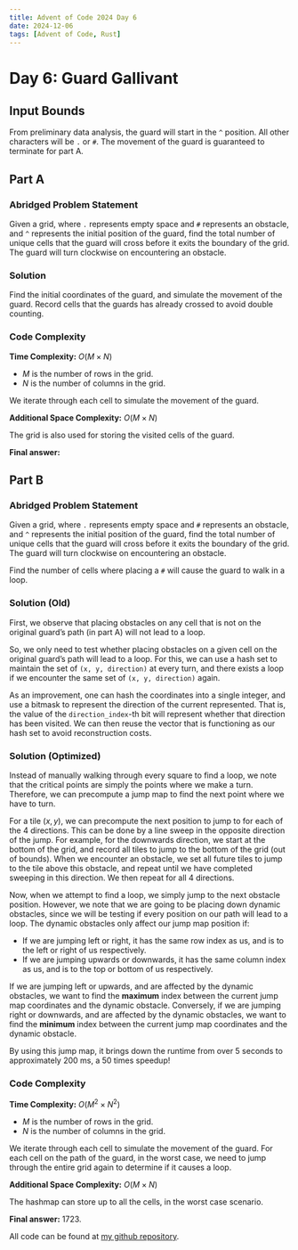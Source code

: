 ---
title: Advent of Code 2024 Day 6
date: 2024-12-06
tags: [Advent of Code, Rust]
---

<script src="https://cdnjs.cloudflare.com/ajax/libs/highlight.js/11.11.1/highlight.min.js"></script>
<script src="blog-post-scripts.js"></script>
<script type="text/javascript">hljs.highlightAll();</script>

# Day 6: Guard Gallivant

## Input Bounds

From preliminary data analysis, the guard will start in the `^` position. All other characters will be `.` or `#`. The movement of the guard is guaranteed to terminate for part A.

## Part A

### Abridged Problem Statement

Given a grid, where `.` represents empty space and `#` represents an obstacle, and `^` represents the initial position of the guard, find the total number of unique cells that the guard will cross before it exits the boundary of the grid. The guard will turn clockwise on encountering an obstacle.

### Solution

Find the initial coordinates of the guard, and simulate the movement of the guard. Record cells that the guards has already crossed to avoid double counting.

### Code Complexity

**Time Complexity:** $O(M \times N)$

* $M$ is the number of rows in the grid.
* $N$ is the number of columns in the grid.

We iterate through each cell to simulate the movement of the guard.

**Additional Space Complexity:** $O(M \times N)$

The grid is also used for storing the visited cells of the guard.

**Final answer:**

## Part B

### Abridged Problem Statement

Given a grid, where `.` represents empty space and `#` represents an obstacle, and `^` represents the initial position of the guard, find the total number of unique cells that the guard will cross before it exits the boundary of the grid. The guard will turn clockwise on encountering an obstacle.

Find the number of cells where placing a `#` will cause the guard to walk in a loop.

### Solution (Old)

First, we observe that placing obstacles on any cell that is not on the original guard's path (in part A) will not lead to a loop.

So, we only need to test whether placing obstacles on a given cell on the original guard's path will lead to a loop. For this, we can use a hash set to maintain the set of `(x, y, direction)` at every turn, and there exists a loop if we encounter the same set of `(x, y, direction)` again.

As an improvement, one can hash the coordinates into a single integer, and use a bitmask to represent the direction of the current represented. That is, the value of the `direction_index`-th bit will represent whether that direction has been visited. We can then reuse the vector that is functioning as our hash set to avoid reconstruction costs.

### Solution (Optimized)

Instead of manually walking through every square to find a loop, we note that the critical points are simply the points where we make a turn. Therefore, we can precompute a jump map to find the next point where we have to turn.

For a tile $(x, y)$, we can precompute the next position to jump to for each of the 4 directions. This can be done by a line sweep in the opposite direction of the jump. For example, for the downwards direction, we start at the bottom of the grid, and record all tiles to jump to the bottom of the grid (out of bounds). When we encounter an obstacle, we set all future tiles to jump to the tile above this obstacle, and repeat until we have completed sweeping in this direction. We then repeat for all 4 directions.

Now, when we attempt to find a loop, we simply jump to the next obstacle position. However, we note that we are going to be placing down dynamic obstacles, since we will be testing if every position on our path will lead to a loop. The dynamic obstacles only affect our jump map position if:

* If we are jumping left or right, it has the same row index as us, and is to the left or right of us respectively.
* If we are jumping upwards or downwards, it has the same column index as us, and is to the top or bottom of us respectively.

If we are jumping left or upwards, and are affected by the dynamic obstacles, we want to find the **maximum** index between the current jump map coordinates and the dynamic obstacle. Conversely, if we are jumping right or downwards, and are affected by the dynamic obstacles, we want to find the **minimum** index between the current jump map coordinates and the dynamic obstacle.

By using this jump map, it brings down the runtime from over 5 seconds to approximately 200 ms, a 50 times speedup!

### Code Complexity

**Time Complexity:** $O(M^2 \times N^2)$

* $M$ is the number of rows in the grid.
* $N$ is the number of columns in the grid.

We iterate through each cell to simulate the movement of the guard. For each cell on the path of the guard, in the worst case, we need to jump through the entire grid again to determine if it causes a loop.

**Additional Space Complexity:** $O(M \times N)$

The hashmap can store up to all the cells, in the worst case scenario. 

**Final answer:** 1723.

All code can be found at [my github repository](https://github.com/dillionlim/advent-of-code-2024/tree/main).